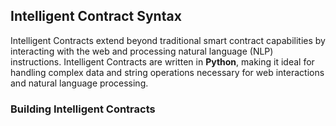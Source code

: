 ## Intelligent Contract Syntax

Intelligent Contracts extend beyond traditional smart contract capabilities by interacting with the web and processing natural language (NLP) instructions. Intelligent Contracts are written in **Python**, making it ideal for handling complex data and string operations necessary for web interactions and natural language processing.

### Building Intelligent Contracts

<Cards>
  <Card title="Imports" href="/simulator/intelligent-contract-syntax/imports" />
  <Card  title="Intelligent Contract Class" href="/simulator/intelligent-contract-syntax/contract-class" />
  <Card title="Constructor" href="/simulator/intelligent-contract-syntax/constructor"/>
  <Card  title="Crafting Prompts" href="/simulator/intelligent-contract-syntax/crafting-prompts" />
  <Card title="Equivalent Principle" href="/simulator/intelligent-contract-syntax/equivalence-principle"/>
  <Card  title="State Management" href="/simulator/intelligent-contract-syntax/state-management" />
</Cards>
